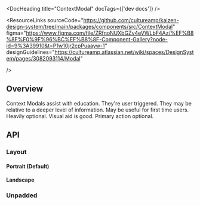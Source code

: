 
<Meta of={ContextModalStories} />

<DocHeading title="ContextModal" docTags={['dev docs']} />

<ResourceLinks
  sourceCode="https://github.com/cultureamp/kaizen-design-system/tree/main/packages/components/src/ContextModal"
  figma="https://www.figma.com/file/ZRfnoNUXbGZv4eVWLbF4Az/%EF%B8%8F%F0%9F%96%BC%EF%B8%8F-Component-Gallery?node-id=9%3A39910&t=P1w10jr2cpPuaayw-1"
  designGuidelines="https://cultureamp.atlassian.net/wiki/spaces/DesignSystem/pages/3082093114/Modal"

/>

<KAIOInstallation exportNames="ContextModal" />

## Overview

Context Modals assist with education. They're user triggered. They may be relative to a deeper level of information.
May be useful for first time users. Heavily optional. Visual aid is good. Primary action optional.

<Canvas of={ContextModalStories.Playground} />
<Controls of={ContextModalStories.Playground} />

## API

### Layout

#### Portrait (Default)

<Canvas of={ContextModalStories.Portrait} />

#### Landscape

<Canvas of={ContextModalStories.Landscape} />

### Unpadded

<Canvas of={ContextModalStories.Unpadded} />
